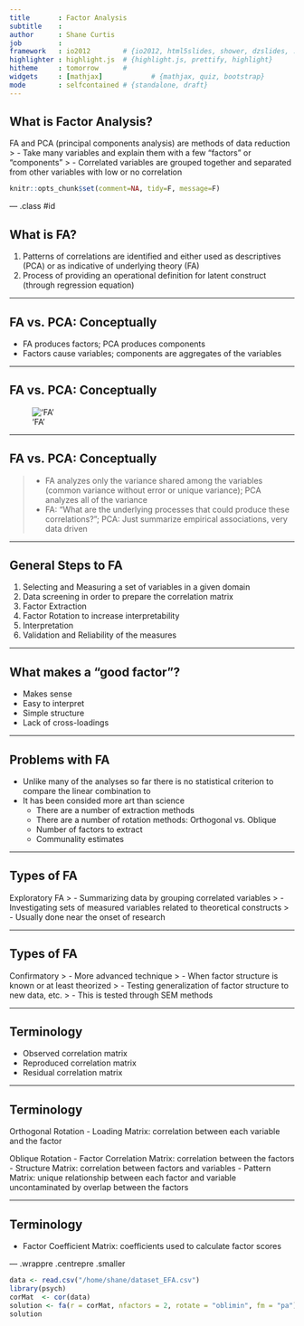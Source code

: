 ```yaml
---
title       : Factor Analysis
subtitle    : 
author      : Shane Curtis
job         : 
framework   : io2012        # {io2012, html5slides, shower, dzslides, ...}
highlighter : highlight.js  # {highlight.js, prettify, highlight}
hitheme     : tomorrow      # 
widgets     : [mathjax]            # {mathjax, quiz, bootstrap}
mode        : selfcontained # {standalone, draft}
---
```


## What is Factor Analysis?

FA and PCA (principal components analysis) are methods of data reduction
> - Take many variables and explain them with a few “factors” or “components”
> - Correlated variables are grouped together and separated from other variables with low or no correlation

```r
knitr::opts_chunk$set(comment=NA, tidy=F, message=F)
```

--- .class #id 

## What is FA?

1. Patterns of correlations are identified and either used as descriptives (PCA) or as indicative of underlying theory (FA)
2. Process of providing an operational definition for latent construct (through regression equation)

---

## FA vs. PCA: Conceptually

- FA produces factors; PCA produces components
- Factors cause variables; components are aggregates of the variables

---

## FA vs. PCA: Conceptually

!['FA']("/Math/assets/img/FAPCA.jpeg")

---

## FA vs. PCA: Conceptually

> - FA analyzes only the variance shared among the variables (common variance without error or unique variance); PCA analyzes all of the variance
> - FA: “What are the underlying processes that could produce these correlations?”; PCA: Just summarize empirical associations, very data driven

---

## General Steps to FA

1. Selecting and Measuring a set of variables in a given domain
2. Data screening in order to prepare the correlation matrix
3. Factor Extraction
4. Factor Rotation to increase interpretability 
5. Interpretation
6. Validation and Reliability of the measures

---

## What makes a "good factor"?

- Makes sense
- Easy to interpret
- Simple structure
- Lack of cross-loadings

---

## Problems with FA

- Unlike many of the analyses so far there is no statistical criterion to compare the linear combination to
- It has been consided more art than science
  - There are a number of extraction methods
  - There are a number of rotation methods: Orthogonal vs. Oblique
  - Number of factors to extract
  - Communality estimates

---

## Types of FA

Exploratory FA
> - Summarizing data by grouping correlated variables
> - Investigating sets of measured variables related to theoretical constructs
> - Usually done near the onset of research

---

## Types of FA

Confirmatory
> - More advanced technique
> - When factor structure is known or at least theorized
> - Testing generalization of factor structure to new data, etc.
> - This is tested through SEM methods

---

## Terminology

- Observed correlation matrix
- Reproduced correlation matrix
- Residual correlation matrix

---

## Terminology

Orthogonal Rotation
- Loading Matrix: correlation between each variable and the factor

Oblique Rotation
- Factor Correlation Matrix: correlation between the factors
- Structure Matrix: correlation between factors and variables
- Pattern Matrix: unique relationship between each factor and variable uncontaminated by overlap between the factors

---

## Terminology

- Factor Coefficient Matrix: coefficients used to calculate factor scores

--- .wrappre .centrepre .smaller

```r
data <- read.csv("/home/shane/dataset_EFA.csv")
library(psych)
corMat  <- cor(data)
solution <- fa(r = corMat, nfactors = 2, rotate = "oblimin", fm = "pa")
solution
```
